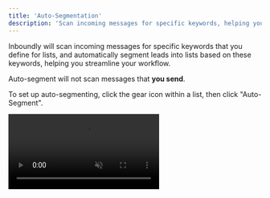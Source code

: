 ```yaml
---
title: 'Auto-Segmentation'
description: 'Scan incoming messages for specific keywords, helping you streamline your workflow.'
---
```


Inboundly will scan incoming messages for specific keywords that you define for lists, and automatically segment leads into lists based on these keywords, helping you streamline your workflow.

<Info>Auto-segment will not scan messages that **you send**.</Info>

To set up auto-segmenting, click the gear icon within a list, then click "Auto-Segment".

<video autoplay="true" muted="true" loop playsinline className="w-full aspect-video" src="/videos/guides_list_settings.mp4" />

## Adding Keywords

Click "Add Keywords", then follow the instructions. You can add one word, or multiple words separated by commas. Once you add keywords, Inboundly will automatically add leads who match the auto-segment rules.

<video autoplay="true" muted="true" loop playsinline className="w-full aspect-video" src="/videos/guides_autoseg_add.mp4" />

<Check>If you **add** keywords, Inboundly will instantly scan your current messages and add the necessary leads.</Check>

## Removing Keywords

Simply click the "X" icon beside the keyword you want to remove. Your changes will be auto-saved.

<video autoplay="true" muted="true" loop playsinline className="w-full aspect-video" src="/videos/guides_autoseg_remove.mp4" />

<Warning>If you **remove** keywords, leads who were added through those keywords will not be removed from the list.</Warning>